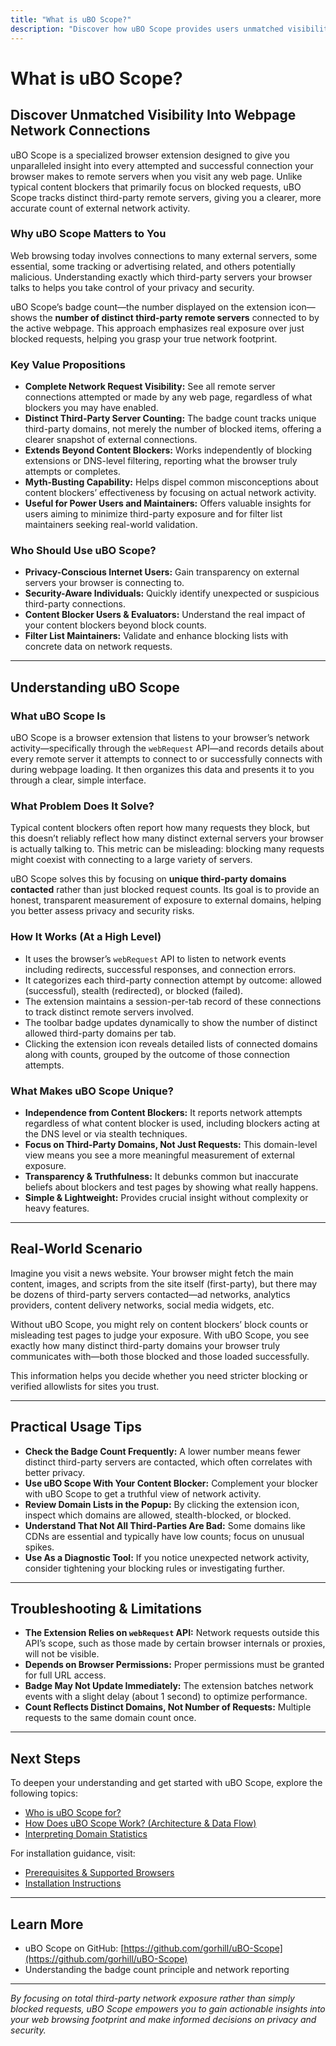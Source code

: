 ```yaml
---
title: "What is uBO Scope?"
description: "Discover how uBO Scope provides users unmatched visibility into all attempted and successful connections made to remote servers from any web page, regardless of the content blocker in use. Emphasizes the badge count principle — tracking distinct third-party remote servers, not just blocked requests."
---
```


# What is uBO Scope?

## Discover Unmatched Visibility Into Webpage Network Connections

uBO Scope is a specialized browser extension designed to give you unparalleled insight into every attempted and successful connection your browser makes to remote servers when you visit any web page. Unlike typical content blockers that primarily focus on blocked requests, uBO Scope tracks distinct third-party remote servers, giving you a clearer, more accurate count of external network activity.

### Why uBO Scope Matters to You

Web browsing today involves connections to many external servers, some essential, some tracking or advertising related, and others potentially malicious. Understanding exactly which third-party servers your browser talks to helps you take control of your privacy and security.

uBO Scope’s badge count—the number displayed on the extension icon—shows the **number of distinct third-party remote servers** connected to by the active webpage. This approach emphasizes real exposure over just blocked requests, helping you grasp your true network footprint.

### Key Value Propositions

- **Complete Network Request Visibility:** See all remote server connections attempted or made by any web page, regardless of what blockers you may have enabled.
- **Distinct Third-Party Server Counting:** The badge count tracks unique third-party domains, not merely the number of blocked items, offering a clearer snapshot of external connections.
- **Extends Beyond Content Blockers:** Works independently of blocking extensions or DNS-level filtering, reporting what the browser truly attempts or completes.
- **Myth-Busting Capability:** Helps dispel common misconceptions about content blockers’ effectiveness by focusing on actual network activity.
- **Useful for Power Users and Maintainers:** Offers valuable insights for users aiming to minimize third-party exposure and for filter list maintainers seeking real-world validation.

### Who Should Use uBO Scope?

- **Privacy-Conscious Internet Users:** Gain transparency on external servers your browser is connecting to.
- **Security-Aware Individuals:** Quickly identify unexpected or suspicious third-party connections.
- **Content Blocker Users & Evaluators:** Understand the real impact of your content blockers beyond block counts.
- **Filter List Maintainers:** Validate and enhance blocking lists with concrete data on network requests.

---

## Understanding uBO Scope

### What uBO Scope Is

uBO Scope is a browser extension that listens to your browser’s network activity—specifically through the `webRequest` API—and records details about every remote server it attempts to connect to or successfully connects with during webpage loading. It then organizes this data and presents it to you through a clear, simple interface.

### What Problem Does It Solve?

Typical content blockers often report how many requests they block, but this doesn’t reliably reflect how many distinct external servers your browser is actually talking to. This metric can be misleading: blocking many requests might coexist with connecting to a large variety of servers.

uBO Scope solves this by focusing on **unique third-party domains contacted** rather than just blocked request counts. Its goal is to provide an honest, transparent measurement of exposure to external domains, helping you better assess privacy and security risks.

### How It Works (At a High Level)

- It uses the browser’s `webRequest` API to listen to network events including redirects, successful responses, and connection errors.
- It categorizes each third-party connection attempt by outcome: allowed (successful), stealth (redirected), or blocked (failed).
- The extension maintains a session-per-tab record of these connections to track distinct remote servers involved.
- The toolbar badge updates dynamically to show the number of distinct allowed third-party domains per tab.
- Clicking the extension icon reveals detailed lists of connected domains along with counts, grouped by the outcome of those connection attempts.

### What Makes uBO Scope Unique?

- **Independence from Content Blockers:** It reports network attempts regardless of what content blocker is used, including blockers acting at the DNS level or via stealth techniques.
- **Focus on Third-Party Domains, Not Just Requests:** This domain-level view means you see a more meaningful measurement of external exposure.
- **Transparency & Truthfulness:** It debunks common but inaccurate beliefs about blockers and test pages by showing what really happens.
- **Simple & Lightweight:** Provides crucial insight without complexity or heavy features.

---

## Real-World Scenario

Imagine you visit a news website. Your browser might fetch the main content, images, and scripts from the site itself (first-party), but there may be dozens of third-party servers contacted—ad networks, analytics providers, content delivery networks, social media widgets, etc.

Without uBO Scope, you might rely on content blockers’ block counts or misleading test pages to judge your exposure. With uBO Scope, you see exactly how many distinct third-party domains your browser truly communicates with—both those blocked and those loaded successfully.

This information helps you decide whether you need stricter blocking or verified allowlists for sites you trust.

---

## Practical Usage Tips

- **Check the Badge Count Frequently:** A lower number means fewer distinct third-party servers are contacted, which often correlates with better privacy.
- **Use uBO Scope With Your Content Blocker:** Complement your blocker with uBO Scope to get a truthful view of network activity.
- **Review Domain Lists in the Popup:** By clicking the extension icon, inspect which domains are allowed, stealth-blocked, or blocked.
- **Understand That Not All Third-Parties Are Bad:** Some domains like CDNs are essential and typically have low counts; focus on unusual spikes.
- **Use As a Diagnostic Tool:** If you notice unexpected network activity, consider tightening your blocking rules or investigating further.

---

## Troubleshooting & Limitations

- **The Extension Relies on `webRequest` API:** Network requests outside this API’s scope, such as those made by certain browser internals or proxies, will not be visible.
- **Depends on Browser Permissions:** Proper permissions must be granted for full URL access.
- **Badge May Not Update Immediately:** The extension batches network events with a slight delay (about 1 second) to optimize performance.
- **Count Reflects Distinct Domains, Not Number of Requests:** Multiple requests to the same domain count once.

---

## Next Steps

To deepen your understanding and get started with uBO Scope, explore the following topics:

- [Who is uBO Scope for?](overview/introduction-value/who-benefits-use-cases)
- [How Does uBO Scope Work? (Architecture & Data Flow)](overview/core-concepts-architecture/architecture-dataflow)
- [Interpreting Domain Statistics](getting-started/first-use-and-verification/interpreting-domain-stats)

For installation guidance, visit:

- [Prerequisites & Supported Browsers](getting-started/installation-and-requirements/prerequisites-and-supported-browsers)
- [Installation Instructions](getting-started/installation-and-requirements/installation-instructions)

---

## Learn More

- uBO Scope on GitHub: [https://github.com/gorhill/uBO-Scope](https://github.com/gorhill/uBO-Scope)
- Understanding the badge count principle and network reporting

---

_By focusing on total third-party network exposure rather than simply blocked requests, uBO Scope empowers you to gain actionable insights into your web browsing footprint and make informed decisions on privacy and security._